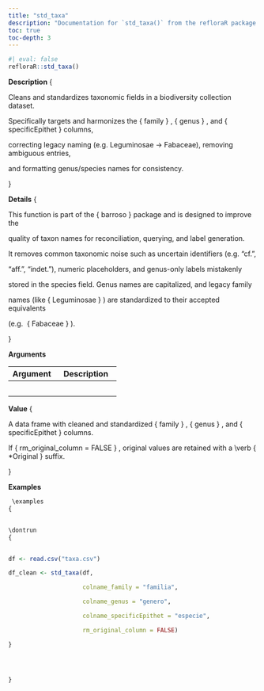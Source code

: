 ```yaml
---
title: "std_taxa"
description: "Documentation for `std_taxa()` from the refloraR package."
toc: true
toc-depth: 3
---
```

 
```r
#| eval: false
refloraR::std_taxa()
```

 **Description**
 \description
{


Cleans and standardizes taxonomic fields in a biodiversity collection dataset.

Specifically targets and harmonizes the 
\code
{
family
}
, 
\code
{
genus
}
, and 
\code
{
specificEpithet
}
 columns,

correcting legacy naming (e.g. Leguminosae → Fabaceae), removing ambiguous entries,

and formatting genus/species names for consistency.

} 

 **Details**
 \details
{


This function is part of the 
\code
{
barroso
}
 package and is designed to improve the

quality of taxon names for reconciliation, querying, and label generation.

It removes common taxonomic noise such as uncertain identifiers (e.g. “cf.”,

“aff.”, “indet.”), numeric placeholders, and genus-only labels mistakenly

stored in the species field. Genus names are capitalized, and legacy family

names (like 
\code
{
Leguminosae
}
) are standardized to their accepted equivalents

(e.g. 
\code
{
Fabaceae
}
).

} 

 **Arguments**

| Argument | Description |
|----------|-------------|
| \item  { df }  { A data frame with biodiversity collection records. } | \item  { df }  { A data frame with biodiversity collection records. } |
| \item  { colname_family }  { Name of the column containing plant family names (default:  \code { "family" } | \item  { colname_family }  { Name of the column containing plant family names (default:  \code { "family" } |
| \item  { colname_genus }  { Name of the column containing genus names (default:  \code { "genus" } | \item  { colname_genus }  { Name of the column containing genus names (default:  \code { "genus" } |
| \item  { colname_specificEpithet }  { Name of the column containing specific epithet of the species names (default:  \code { "specificEpithet" } | \item  { colname_specificEpithet }  { Name of the column containing specific epithet of the species names (default:  \code { "specificEpithet" } |
| \item  { rm_original_column }  { Logical; if  \code { TRUE } | \item  { rm_original_column }  { Logical; if  \code { TRUE } | 

 **Value**
 \value
{


A data frame with cleaned and standardized 
\code
{
family
}
, 
\code
{
genus
}
, and 
\code
{
specificEpithet
}
 columns.

If 
\code
{
rm_original_column = FALSE
}
, original values are retained with a 
\verb
{
*Original
}
 suffix.

} 

 **Examples**
```r
 \examples
{


\dontrun
{


df <- read.csv("taxa.csv")

df_clean <- std_taxa(df,

                     colname_family = "familia",

                     colname_genus = "genero",

                     colname_specificEpithet = "especie",

                     rm_original_column = FALSE)

}




} 
```
